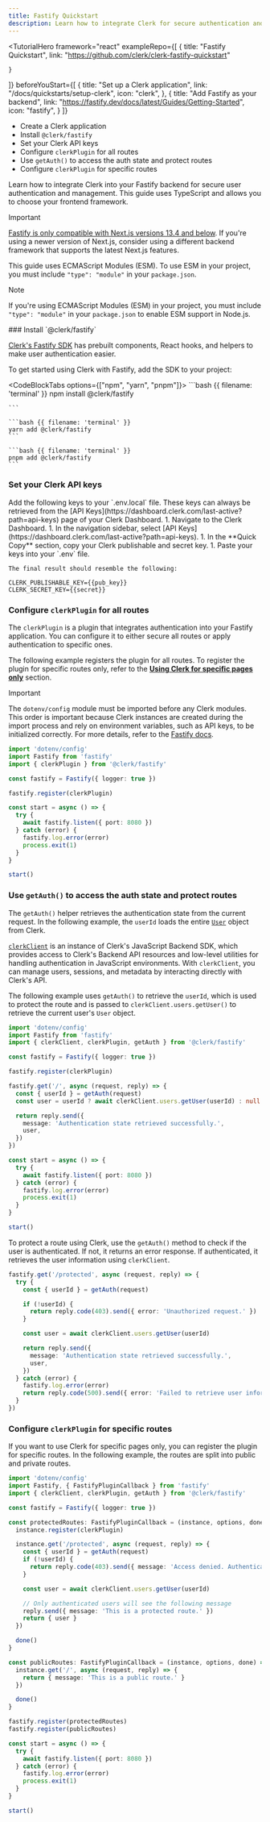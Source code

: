```yaml
---
title: Fastify Quickstart
description: Learn how to integrate Clerk for secure authentication and user management into your application using a Fastify backend.
---
```


<TutorialHero
  framework="react"
  exampleRepo={[
    {
      title: "Fastify Quickstart",
      link: "https://github.com/clerk/clerk-fastify-quickstart"

    }
  ]}
  beforeYouStart={[
    {
      title: "Set up a Clerk application",
      link: "/docs/quickstarts/setup-clerk",
      icon: "clerk",
    },    {
      title: "Add Fastify as your backend",
      link: "https://fastify.dev/docs/latest/Guides/Getting-Started",
      icon: "fastify",
    }
  ]}
>
  - Create a Clerk application
  - Install `@clerk/fastify`
  - Set your Clerk API keys
  - Configure `clerkPlugin` for all routes
  - Use `getAuth()` to access the auth state and protect routes
  - Configure `clerkPlugin` for specific routes
</TutorialHero>

Learn how to integrate Clerk into your Fastify backend for secure user authentication and management. This guide uses TypeScript and allows you to choose your frontend framework.

> [!IMPORTANT]
> [Fastify is only compatible with Next.js versions 13.4 and below](https://github.com/fastify/fastify-nextjs). If you're using a newer version of Next.js, consider using a different backend framework that supports the latest Next.js features.
>
> This guide uses ECMAScript Modules (ESM). To use ESM in your project, you must include `"type": "module"` in your `package.json`.

> [!NOTE]
> If you're using ECMAScript Modules (ESM) in your project, you must include `"type": "module"` in your `package.json` to enable ESM support in Node.js.

<Steps>
  ### Install `@clerk/fastify`

  [Clerk's Fastify SDK](https://github.com/clerk/javascript/tree/main/packages/fastify) has prebuilt components, React hooks, and helpers to make user authentication easier.

  To get started using Clerk with Fastify, add the SDK to your project:

  <CodeBlockTabs options={["npm", "yarn", "pnpm"]}>
    ```bash {{ filename: 'terminal' }}
    npm install @clerk/fastify

    ```

    ```bash {{ filename: 'terminal' }}
    yarn add @clerk/fastify
    ```

    ```bash {{ filename: 'terminal' }}
    pnpm add @clerk/fastify
    ```
  </CodeBlockTabs>

  ### Set your Clerk API keys

  <SignedIn>
    Add the following keys to your `.env.local` file. These keys can always be retrieved from the [API Keys](https://dashboard.clerk.com/last-active?path=api-keys) page of your Clerk Dashboard.
  </SignedIn>

  <SignedOut>
    1. Navigate to the Clerk Dashboard.
    1. In the navigation sidebar, select [API Keys](https://dashboard.clerk.com/last-active?path=api-keys).
    1. In the **Quick Copy** section, copy your Clerk publishable and secret key.
    1. Paste your keys into your `.env` file.

    The final result should resemble the following:
  </SignedOut>

  ```env {{ filename: '.env' }}
  CLERK_PUBLISHABLE_KEY={{pub_key}}
  CLERK_SECRET_KEY={{secret}}
  ```

  ### Configure `clerkPlugin` for all routes

  The `clerkPlugin` is a plugin that integrates authentication into your Fastify application. You can configure it to either secure all routes or apply authentication to specific ones.

  The following example registers the plugin for all routes. To register the plugin for specific routes only, refer to the [**Using Clerk for specific pages only**](/docs/quickstarts/fastify#using-clerk-for-specific-routes-only) section.

  > [!IMPORTANT]
  > The `dotenv/config` module must be imported before any Clerk modules. This order is important because Clerk instances are created during the import process and rely on environment variables, such as API keys, to be initialized correctly. For more details, refer to the [Fastify docs](https://fastify.dev/docs/latest/Guides/Getting-Started/#loading-order-of-your-plugins).

  ```ts {{ filename: 'index.ts' }}
  import 'dotenv/config'
  import Fastify from 'fastify'
  import { clerkPlugin } from '@clerk/fastify'

  const fastify = Fastify({ logger: true })

  fastify.register(clerkPlugin)

  const start = async () => {
    try {
      await fastify.listen({ port: 8080 })
    } catch (error) {
      fastify.log.error(error)
      process.exit(1)
    }
  }

  start()
  ```

  ### Use `getAuth()` to access the auth state and protect routes

  The `getAuth()` helper retrieves the authentication state from the current request. In the following example, the `userId` loads the entire [`User`](/docs/references/javascript/user/user) object from Clerk.

  [`clerkClient`](/docs/references/backend/overview) is an instance of Clerk's JavaScript Backend SDK, which provides access to Clerk's Backend API resources and low-level  utilities for handling authentication in JavaScript environments. With `clerkClient`, you can manage users, sessions, and metadata by interacting directly with Clerk's API.

  The following example uses `getAuth()` to retrieve the `userId`, which is used to protect the route and is passed to `clerkClient.users.getUser()` to retrieve the current user's `User` object.

  ```ts {{ filename: 'index.ts', mark: [3, [9, 17]] }}
  import 'dotenv/config'
  import Fastify from 'fastify'
  import { clerkClient, clerkPlugin, getAuth } from '@clerk/fastify'

  const fastify = Fastify({ logger: true })

  fastify.register(clerkPlugin)

  fastify.get('/', async (request, reply) => {
    const { userId } = getAuth(request)
    const user = userId ? await clerkClient.users.getUser(userId) : null

    return reply.send({
      message: 'Authentication state retrieved successfully.',
      user,
    })
  })

  const start = async () => {
    try {
      await fastify.listen({ port: 8080 })
    } catch (error) {
      fastify.log.error(error)
      process.exit(1)
    }
  }

  start()
  ```

  To protect a route using Clerk, use the `getAuth()` method to check if the user is authenticated. If not, it returns an error response. If authenticated, it retrieves the user information using `clerkClient`.

  ```ts {{ filename: 'index.ts' }}
  fastify.get('/protected', async (request, reply) => {
    try {
      const { userId } = getAuth(request)

      if (!userId) {
        return reply.code(403).send({ error: 'Unauthorized request.' })
      }

      const user = await clerkClient.users.getUser(userId)

      return reply.send({
        message: 'Authentication state retrieved successfully.',
        user,
      })
    } catch (error) {
      fastify.log.error(error)
      return reply.code(500).send({ error: 'Failed to retrieve user information.' })
    }
  })
  ```
</Steps>

### Configure `clerkPlugin` for specific routes

If you want to use Clerk for specific pages only, you can register the plugin for specific routes. In the following example, the routes are split into public and private routes.

```ts {{ filename: 'index.ts' }}
import 'dotenv/config'
import Fastify, { FastifyPluginCallback } from 'fastify'
import { clerkClient, clerkPlugin, getAuth } from '@clerk/fastify'

const fastify = Fastify({ logger: true })

const protectedRoutes: FastifyPluginCallback = (instance, options, done) => {
  instance.register(clerkPlugin)

  instance.get('/protected', async (request, reply) => {
    const { userId } = getAuth(request)
    if (!userId) {
      return reply.code(403).send({ message: 'Access denied. Authentication required.' })
    }

    const user = await clerkClient.users.getUser(userId)

    // Only authenticated users will see the following message
    reply.send({ message: 'This is a protected route.' })
    return { user }
  })

  done()
}

const publicRoutes: FastifyPluginCallback = (instance, options, done) => {
  instance.get('/', async (request, reply) => {
    return { message: 'This is a public route.' }
  })

  done()
}

fastify.register(protectedRoutes)
fastify.register(publicRoutes)

const start = async () => {
  try {
    await fastify.listen({ port: 8080 })
  } catch (error) {
    fastify.log.error(error)
    process.exit(1)
  }
}

start()
```
